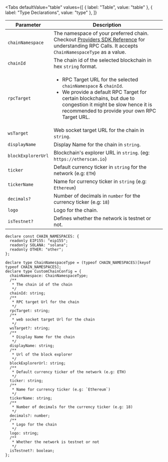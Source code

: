 
<Tabs
  defaultValue="table"
  values={[
    { label: "Table", value: "table" },
    { label: "Type Declarations", value: "type" },
  ]}
>

<TabItem value="table">

| Parameter          | Description                                                                                                                                                                                                                                          |
| ------------------ | ---------------------------------------------------------------------------------------------------------------------------------------------------------------------------------------------------------------------------------------------------- |
| `chainNamespace`   | The namespace of your preferred chain. Checkout [Providers SDK Reference](/sdk/helper-sdks/providers) for understanding RPC Calls. It accepts `ChainNamespaceType` as a value.                                                                       |
| `chainId`          | The chain id of the selected blockchain in hex `string` format.                                                                                                                                                                                      |
| `rpcTarget`        | <ul><li>RPC Target URL for the selected `chainNamespace` & `chainId`.</li><li> We provide a default RPC Target for certain blockchains, but due to congestion it might be slow hence it is recommended to provide your own RPC Target URL.</li></ul> |
| `wsTarget`         | Web socket target URL for the chain in `string`.                                                                                                                                                                                                     |
| `displayName`      | Display Name for the chain in `string`.                                                                                                                                                                                                              |
| `blockExplorerUrl` | Blockchain's explorer URL in `string`. (eg: `https://etherscan.io`)                                                                                                                                                                                  |
| `ticker`           | Default currency ticker in `string` for the network (e.g: `ETH`)                                                                                                                                                                                     |
| `tickerName`       | Name for currency ticker in `string` (e.g: `Ethereum`)                                                                                                                                                                                               |
| `decimals?`        | Number of decimals in `number` for the currency ticker (e.g: `18`)                                                                                                                                                                                   |
| `logo`             | Logo for the chain.                                                                                                                                                                                                                                  |
| `isTestnet?`       | Defines whether the network is testnet or not.                                                                                                                                                                                                       |

</TabItem>

<TabItem value="type">

```tsx
declare const CHAIN_NAMESPACES: {
  readonly EIP155: "eip155";
  readonly SOLANA: "solana";
  readonly OTHER: "other";
};

declare type ChainNamespaceType = (typeof CHAIN_NAMESPACES)[keyof typeof CHAIN_NAMESPACES];
declare type CustomChainConfig = {
  chainNamespace: ChainNamespaceType;
  /**
   * The chain id of the chain
   */
  chainId: string;
  /**
   * RPC target Url for the chain
   */
  rpcTarget: string;
  /**
   * web socket target Url for the chain
   */
  wsTarget?: string;
  /**
   * Display Name for the chain
   */
  displayName: string;
  /**
   * Url of the block explorer
   */
  blockExplorerUrl: string;
  /**
   * Default currency ticker of the network (e.g: ETH)
   */
  ticker: string;
  /**
   * Name for currency ticker (e.g: `Ethereum`)
   */
  tickerName: string;
  /**
   * Number of decimals for the currency ticker (e.g: 18)
   */
  decimals?: number;
  /**
   * Logo for the chain
   */
  logo: string;
  /**
   * Whether the network is testnet or not
   */
  isTestnet?: boolean;
};
```

</TabItem>

</Tabs>
